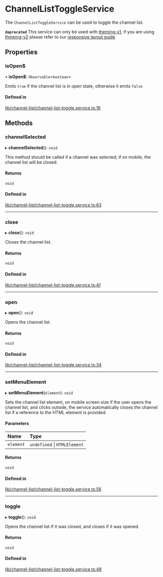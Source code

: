 # ChannelListToggleService

The `ChannelListToggleService` can be used to toggle the channel list.

**`deprecated`** This service can only be used with [theming-v1](../concepts/theming-and-css.mdx), if you are using [thmeing-v2](../theming/introduction.mdx) please refer to our [responsive layout guide](../code-examples/responsive-layout.mdx)

## Properties

### isOpen$

• **isOpen$**: `Observable`<`boolean`\>

Emits `true` if the channel list is in open state, otherwise it emits `false`

#### Defined in

[lib/channel-list/channel-list-toggle.service.ts:16](https://github.com/GetStream/stream-chat-angular/blob/055dccf/projects/stream-chat-angular/src/lib/channel-list/channel-list-toggle.service.ts#L16)

## Methods

### channelSelected

▸ **channelSelected**(): `void`

This method should be called if a channel was selected, if on mobile, the channel list will be closed.

#### Returns

`void`

#### Defined in

[lib/channel-list/channel-list-toggle.service.ts:63](https://github.com/GetStream/stream-chat-angular/blob/055dccf/projects/stream-chat-angular/src/lib/channel-list/channel-list-toggle.service.ts#L63)

___

### close

▸ **close**(): `void`

Closes the channel list.

#### Returns

`void`

#### Defined in

[lib/channel-list/channel-list-toggle.service.ts:41](https://github.com/GetStream/stream-chat-angular/blob/055dccf/projects/stream-chat-angular/src/lib/channel-list/channel-list-toggle.service.ts#L41)

___

### open

▸ **open**(): `void`

Opens the channel list.

#### Returns

`void`

#### Defined in

[lib/channel-list/channel-list-toggle.service.ts:34](https://github.com/GetStream/stream-chat-angular/blob/055dccf/projects/stream-chat-angular/src/lib/channel-list/channel-list-toggle.service.ts#L34)

___

### setMenuElement

▸ **setMenuElement**(`element`): `void`

Sets the channel list element, on mobile screen size if the user opens the channel list, and clicks outside, the service automatically closes the channel list if a reference to the HTML element is provided.

#### Parameters

| Name | Type |
| :------ | :------ |
| `element` | `undefined` \| `HTMLElement` |

#### Returns

`void`

#### Defined in

[lib/channel-list/channel-list-toggle.service.ts:56](https://github.com/GetStream/stream-chat-angular/blob/055dccf/projects/stream-chat-angular/src/lib/channel-list/channel-list-toggle.service.ts#L56)

___

### toggle

▸ **toggle**(): `void`

Opens the channel list if it was closed, and closes if it was opened.

#### Returns

`void`

#### Defined in

[lib/channel-list/channel-list-toggle.service.ts:48](https://github.com/GetStream/stream-chat-angular/blob/055dccf/projects/stream-chat-angular/src/lib/channel-list/channel-list-toggle.service.ts#L48)
